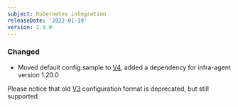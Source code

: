 ```yaml
---
subject: Kubernetes integration
releaseDate: '2022-01-19'
version: 2.9.0
---
```


### Changed
- Moved default config.sample to [V4](https://docs.newrelic.com/docs/create-integrations/infrastructure-integrations-sdk/specifications/host-integrations-newer-configuration-format/), added a dependency for infra-agent version 1.20.0

Please notice that old [V3](https://docs.newrelic.com/docs/create-integrations/infrastructure-integrations-sdk/specifications/host-integrations-standard-configuration-format/) configuration format is deprecated, but still supported.
